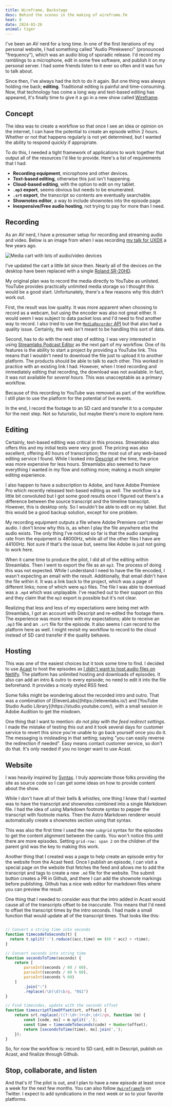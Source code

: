 ```yaml
---
title: Wireframe, Backstage
desc: Behind the scenes in the making of wireframe.fm
heat: 0
date: 2024-03-26
animal: tiger
---
```



I've been an AV nerd for a long time. In one of the first iterations of my personal website, I had something called "Audio Phrekwenci" (pronounced "frequency"), which was an audio blog of sporadic release. I'd record my ramblings to a microphone, edit in some free software, and publish it on my personal server. I had some friends listen to it ever so often and it was fun to talk about.

Since then, I've always had the itch to do it again. But one thing was always holding me back; **editing**. Traditional editing is painful and time-consuming. Now, that technology has come a long way and text-based editing has appeared, it's finally time to give it a go in a new show called [Wireframe](https://wireframe.fm).

## Concept

The idea was to create a workflow so that once I see an idea or opinion on the internet, I can have the potential to create an episode within 2 hours. Whether or not that happens regularly is not yet determined, but I wanted the ability to respond quickly if appropriate.

To do this, I needed a tight framework of applications to work together that output all of the resources I'd like to provide. Here's a list of requirements that I had:

- **Recording equipment**, microphone and other devices.
- **Text-based editing**, otherwise this just isn't happening.
- **Cloud-based editing**, with the option to edit on my tablet.
- **`.mp3` export**, seems obvious but needs to be enumerated.
- **`.srt` export**, the transcript so contents are eventually searchable.
- **Shownotes editor**, a way to include shownotes into the episode page.
- **Inexpensive/Free audio hosting**, not trying to pay for more than I need.

## Recording

As an AV nerd, I have a prosumer setup for recording and streaming audio and video. Below is an image from when I was recording [my talk for UXDX](https://www.youtube.com/watch?v=V_FfUrmLnQ0) a few years ago.

![Media cart with lots of audio/video devices](/images/media-cart.jpeg)

I've updated the cart a little bit since then. Nearly all of the devices on the desktop have been replaced with a single [Roland SR-20HD](https://proav.roland.com/global/products/sr-20hd/).

My original plan was to record the media directly to YouTube as unlisted. YouTube provides practically unlimited media storage so I thought this would be a good start. Unfortunately, there's a few reasons why this didn't work out.

First, the result was low quality. It was more apparent when choosing to record as a webcam, but using the encoder was also not great either. It would seem I was subject to data packet loss and I'd need to find another way to record. I also tried to use the [`MediaRecorder` API](https://developer.mozilla.org/en-US/docs/Web/API/MediaRecorder) but that also had a quality issue. Certainly, the web isn't meant to be handling this sort of data.

Second, has to do with the next step of editing. I was very interested in using [Streamlabs Podcast Editor](https://streamlabs.com/podcast-editor) as the next part of my workflow. One of its features is the ability to start a project by providing a YouTube link. This means that I wouldn't need to download the file just to upload it to another platform. The products should be able to talk to each other. This worked in practice with an existing link I had. However, when I tried recording and immediately editing that recording, the download was not available. In fact, it was not available for _several hours_. This was unacceptable as a primary workflow.

Because of this recording to YouTube was removed as part of the workflow. I still plan to use the platform for the potential of live events.

In the end, I record the footage to an SD card and transfer it to a computer for the next step. Not so futuristic, but maybe there's more to explore here.

## Editing

Certainly, text-based editing was critical in this process. Streamlabs also offers this and my initial tests were very good. The pricing was also excellent, offering 40 hours of transcription; the most out of any web-based editing service I found. While I looked into [Descript](https://www.descript.com/) at the time, the price was more expensive for less hours. Streamlabs also seemed to have everything I wanted in my flow and nothing more; making a much simpler editing experience.

I also happen to have a subscription to Adobe, and have Adobe Premiere Pro which recently released text-based editing as well. The workflow is a little bit convoluted but I got some good results once I figured out there's a difference between the source transcript and the timeline transcript. However, this is desktop only. So I wouldn't be able to edit on my tablet. But this would be a good backup solution, except for one problem. 

My recording equipment outputs a file where Adobe Premiere can't render audio. I don't know why this is, as when I play the file anywhere else the audio exists. The only thing I've noticed so far is that the audio sampling rate from the equipment is 48000Hz, while all of the other files I have are 44100Hz. Not sure if that's the issue but, seems like Adobe is just not going to work here.

When it came time to produce the pilot, I did all of the editing within Streamlabs. Then I went to export the file as an `mp3`. The process of doing this was not expected. While I understand I need to have the file encoded, I wasn't expecting an email with the result. Additionally, that email didn't have the file within it. It was a link back to the project, which was a page of different links; none of which were `mp3` files. The file I was able to download was a `.mp4` which was unplayable. I've reached out to their support on this and they claim that the `mp3` export is possible but it's not clear.

Realizing that less and less of my expectations were being met with Streamlabs, I got an account with Descript and re-edited the footage there. The experience was more inline with my expectations; able to receive an `.mp3` file and an `.srt` file for the episode. It also seems I can record to the platform here as well. I might revisit my workflow to record to the cloud instead of SD card transfer if the quality behaves.

## Hosting

This was one of the easiest choices but it took some time to find. I decided to use [Acast](https://www.acast.com/) to host the episodes as [I didn't want to host audio files on Netlify](https://www.reddit.com/r/webdev/comments/1b14bty/netlify_just_sent_me_a_104k_bill_for_a_simple/). The platform has unlimited hosting and downloads of episodes. It also can add an intro & outro to every episode; no need to edit it into the file beforehand. It provides a nicely styled RSS feed.

<Aside>
Some folks might be wondering about the recorded intro and outro. That was a combination of [ElevenLabs](https://elevenlabs.io/) and [YouTube Studio Audio Library](https://studio.youtube.com/), with a small session in Adobe Audition to get the mixdown.
</Aside>

One thing that I want to mention: _do not play with the feed redirect settings_. I made the mistake of testing this out and it took several days for customer service to revert this since you're unable to go back yourself once you do it. The messaging is misleading in that setting; saying "you can easily reverse the redirection if needed". Easy means contact customer service, so don't do that. It's only needed if you no longer want to use Acast.

## Website

I was heavily inspired by [Syntax](https://syntax.fm/). I truly appreciate those folks providing the site as source code so I can get some ideas on how to provide content about the show.

While I don't have all of their bells & whistles, one thing I knew that I wanted was to have the transcript and shownotes combined into a single Markdown file. I had the idea of using Markdown footnote syntax to pepper the transcript with footnote marks. Then the Astro Markdown renderer would automatically create a shownotes section using that syntax.

This was also the first time I used the new `subgrid` syntax for the episodes to get the content alignment between the cards. You won't notice this until there are more episodes. Setting `grid-row: span 2` on the children of the parent grid was the key to making this work.

Another thing that I created was a page to help create an episode entry for the website from the Acast feed. Once I publish an episode, I can visit a special page on the website that fetches the feed and allows me to add the transcript and tags to create a new `.md` file for the website. The submit button creates a PR in Github, and there I can add the shownote markings before publishing. Github has a nice web editor for markdown files where you can preview the result.

One thing that I needed to consider was that the intro added in Acast would cause all of the transcripts offset to be inaccurate. This means that I'd need to offset the transcript times by the intro seconds. I had made a small function that would update all of the transcript times. That looks like this:

```js

// Convert a string time into seconds
function timecodeToSeconds(t) {
  return t.split(':').reduce((acc,time) => (60 * acc) + +time);
}

// Convert seconds into string time
function secondsToTime(seconds) {
    return [
        parseInt(seconds / 60 / 60),
        parseInt(seconds / 60 % 60),
        parseInt(seconds % 60)
    ]
        .join(":")
        .replace(/\b(\d)\b/g, "0$1")
}

// Find timecodes, update with the seconds offset
function timescriptTimeOffset(srt, offset) {
    return srt.replace(/((?:\d+:)+\d+,\d+)/gm, function (m) {
        const [code, ms] = m.split(',');
        const time = timecodeToSeconds(code) + Number(offset);
        return [secondsToTime(time), ms].join(',');
    });
}
```

So, for now the workflow is: record to SD card, edit in Descript, publish on Acast, and finalize through Github.

## Stop, collaborate, and listen

And that's it! The pilot is out, and I plan to have a new episode at least once a week for the next few months. You can also follow [`@wireframefm`](https://twitter.com/wireframefm) on Twitter. I expect to add syndications in the next week or so to your favorite platforms.